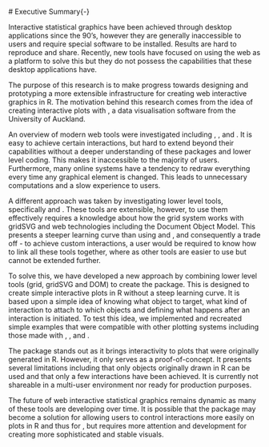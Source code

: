 \textsf{ggvis}# Executive Summary{-}

Interactive statistical graphics have been achieved through desktop applications
since the 90's, however they are generally inaccessible to users and require special
software to be installed. Results are hard to reproduce and share. Recently, new tools have focused on
using the web as a platform to solve this but they do not possess the capabilities
that these desktop applications have.

The purpose of this research is to make progress towards designing and prototyping a
more extensible infrastructure for creating web interactive graphics in R.
The motivation behind this research comes from the idea of creating interactive
 plots with \textsf{iNZight}, a data visualisation software from the University of Auckland.

An overview of modern web tools were investigated including \textsf{plotly}, \textsf{ggvis}, \textsf{shiny} and \textsf{animint}.  It is easy to achieve certain interactions, but hard to extend beyond their capabilities without a deeper understanding of these packages and lower level coding. This makes it inaccessible to the majority of users.  Furthermore, many online systems have a
tendency to redraw everything every time any graphical element is changed. This
leads to unnecessary computations and a slow experience to users.

A different approach was taken by investigating lower level tools, specifically \textsf{gridSVG} and \textsf{DOM}. These tools are extensible, however, to use them effectively requires a
knowledge about how the grid system works with gridSVG and web technologies including the Document Object Model. This presents a steeper learning curve than using \textsf{plotly} and \textsf{ggvis}, and consequently a trade off - to achieve custom interactions, a user would be required to know how to link all these tools together, where as other tools are easier to use but cannot be extended further.

To solve this, we have developed a new approach by
combining lower level tools (grid, gridSVG and DOM) to create the
\textsf{interactr} package. This is designed to create simple
interactive plots in R without a steep learning curve. It is based upon a simple
idea of knowing what object to target, what kind of interaction to attach to
which objects and defining what happens after an interaction is initiated. To
test this idea, we implemented and recreated simple examples that were
compatible with other plotting systems including those made with
\textsf{graphics}, \textsf{lattice}, and \textsf{ggplot2}.

The \textsf{interactr} package stands out as it brings interactivity to plots that
were originally generated in R. However, it only serves
as a proof-of-concept. It presents several limitations including that only
objects originally drawn in R can be used and that only a few
interactions have been achieved. It is currently not shareable
in a multi-user environment nor ready for production purposes.

The future of web interactive statistical graphics remains dynamic as many
of these tools are developing over time. It is possible that the \textsf{interactr}
package may become a solution for allowing users to control interactions more
easily on plots in R and thus for \textsf{iNZight}, but requires more attention and
development for creating more sophisticated and stable visuals.
